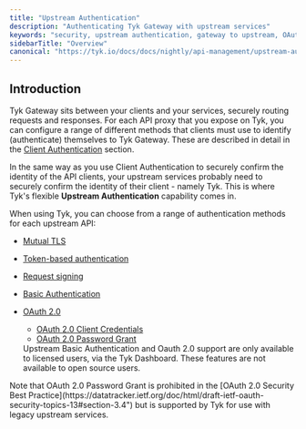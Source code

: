 ```yaml
---
title: "Upstream Authentication"
description: "Authenticating Tyk Gateway with upstream services"
keywords: "security, upstream authentication, gateway to upstream, OAuth, mTLS, Basic Auth"
sidebarTitle: "Overview"
canonical: "https://tyk.io/docs/docs/nightly/api-management/upstream-authentication"
---
```


## Introduction

Tyk Gateway sits between your clients and your services, securely routing requests and responses. For each API proxy that you expose on Tyk, you can configure a range of different methods that clients must use to identify (authenticate) themselves to Tyk Gateway. These are described in detail in the [Client Authentication](/docs/nightly/api-management/client-authentication) section.

In the same way as you use Client Authentication to securely confirm the identity of the API clients, your upstream services probably need to securely confirm the identity of their client - namely Tyk. This is where Tyk's flexible **Upstream Authentication** capability comes in.

When using Tyk, you can choose from a range of authentication methods for each upstream API:
- [Mutual TLS](/docs/nightly/api-management/upstream-authentication/mtls)
- [Token-based authentication](/docs/nightly/api-management/upstream-authentication/auth-token)
- [Request signing](/docs/nightly/api-management/upstream-authentication/request-signing)
- [Basic Authentication](/docs/nightly/api-management/upstream-authentication/basic-auth)
- [OAuth 2.0](/docs/nightly/api-management/upstream-authentication/oauth)
    - [OAuth 2.0 Client Credentials](/docs/nightly/api-management/upstream-authentication/oauth#oauth-client-credentials)
    - [OAuth 2.0 Password Grant](/docs/nightly/api-management/upstream-authentication/oauth#oauth-resource-owner-password-credentials)



    <Note>
    Upstream Basic Authentication and Oauth 2.0 support are only available to licensed users, via the Tyk Dashboard. These features are not available to open source users.
    </Note>



<Warning>
Note that OAuth 2.0 Password Grant is prohibited in the [OAuth 2.0 Security Best Practice](https://datatracker.ietf.org/doc/html/draft-ietf-oauth-security-topics-13#section-3.4") but is supported by Tyk for use with legacy upstream services.
</Warning>



